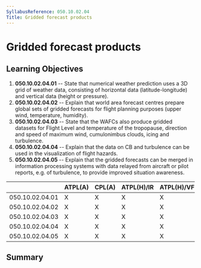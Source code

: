 ```yaml
---
SyllabusReference: 050.10.02.04
Title: Gridded forecast products
---
```


# Gridded forecast products

## Learning Objectives

1.  **050.10.02.04.01** -- State that numerical weather prediction uses a 3D grid
    of weather data, consisting of horizontal data (latitude-longitude) and
    vertical data (height or pressure).
2.  **050.10.02.04.02** -- Explain that world area forecast centres prepare
    global sets of gridded forecasts for flight planning purposes (upper wind,
    temperature, humidity).
3.  **050.10.02.04.03** -- State that the WAFCs also produce gridded datasets for
    Flight Level and temperature of the tropopause, direction and speed of
    maximum wind, cumulonimbus clouds, icing and turbulence.
4.  **050.10.02.04.04** -- Explain that the data on CB and turbulence can be used
    in the visualization of flight hazards.
5.  **050.10.02.04.05** -- Explain that the gridded forecasts can be merged in
    information processing systems with data relayed from aircraft or pilot
    reports, e.g. of turbulence, to provide improved situation awareness.

|                 | ATPL(A) | CPL(A) | ATPL(H)/IR | ATPL(H)/VFR | CPL(H) | IR  | CBIR(A) |
| --------------- | ------- | ------ | ---------- | ----------- | ------ | --- | ------- |
| 050.10.02.04.01 | X       | X      | X          | X           | X      |     |         |
| 050.10.02.04.02 | X       | X      | X          | X           | X      |     |         |
| 050.10.02.04.03 | X       | X      | X          | X           | X      |     |         |
| 050.10.02.04.04 | X       | X      | X          | X           | X      |     |         |
| 050.10.02.04.05 | X       | X      | X          | X           | X      |     |         |

## Summary
